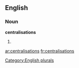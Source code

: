 
==English==

===Noun===
'''centralisations'''

# {{plural of|[[centralisation]]}}

[[Category:English plurals]]

[[ar:centralisations]]
[[fr:centralisations]]